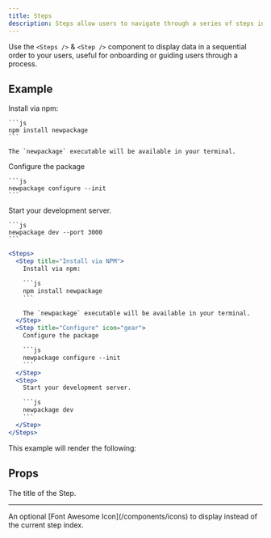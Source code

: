 ```yaml
---
title: Steps
description: Steps allow users to navigate through a series of steps in a sequenced order.
---
```


Use the `<Steps />` & `<Step />` component to display data in a sequential order to your users, useful for onboarding or guiding users through a process.

## Example

<Steps>
  <Step title="Install via NPM">
    Install via npm:

    ```js
    npm install newpackage
    ```

    The `newpackage` executable will be available in your terminal.
  </Step>
  <Step title="Configure" icon="gear">
    Configure the package

    ```js
    newpackage configure --init
    ```
  </Step>
  <Step title="Local Development">
    Start your development server.

    ```js
    newpackage dev --port 3000
    ```
  </Step>
</Steps>


````jsx
<Steps>
  <Step title="Install via NPM">
    Install via npm:

    ```js
    npm install newpackage
    ```

    The `newpackage` executable will be available in your terminal.
  </Step>
  <Step title="Configure" icon="gear">
    Configure the package

    ```js
    newpackage configure --init
    ```
  </Step>
  <Step>
    Start your development server.

    ```js
    newpackage dev
    ```
  </Step>
</Steps>
````

This example will render the following:



## Props

<Property name="title" type="string" required>
  The title of the Step.
</Property>

---

<Property name="icon" type="string" optional>
  An optional [Font Awesome Icon](/components/icons) to display instead of the current step index.
</Property>

